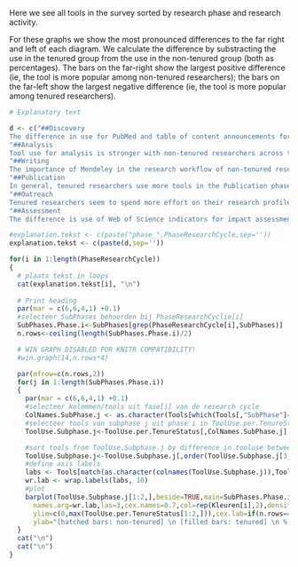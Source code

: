 Here we see all tools in the survey sorted by research phase and research activity.

For these graphs we show the most pronounced differences to the far right and left of each diagram. We calculate the difference by substracting the use in the tenured group from the use in the non-tenured group (both as percentages). The bars on the far-right show the largest positive difference (ie, the tool is more popular among non-tenured researchers); the bars on the far-left show the largest negative difference (ie, the tool is more popular among tenured researchers).

```r

# Explanatory text

d <- c("##Discovery
The difference in use for PubMed and table of content announcements for journals stand out as the most significant discrepancies in the Discovery phase. Although not featuring in the 'top-2' figures, the use of Mendely stands out when inspecting the more detailed graphs: non-tenured (generally younger) researchers use Mendeley more often in the Reading, Searching and Alert activities within the Discovery phase.",
"##Analysis
Tool use for analysis is stronger with non-tenured researchers across the board. This holds for relatively new (and more open) tools such as R and Python, as well as for long-standing software such as Excel and MATLAB. The large difference for SPSS is no outlier. Tools for sharing analysis scripts are not very popular, and tool usage is low overall. Somewhat unexpectedly, use of the Open Science Framework is stronger for the tenured then for the non-tenured group. This could have to do with some cases where  that the OSF is often used for grant applications, and that this arguably is a more important activity for tenured researchers.",
"##Writing
The importance of Mendeley in the research workflow of non-tenured researchers is again apparent in the Writing Phase. Among this group, Mendeley is the most popular reference management software, more popular than Endnote---the most popular reference tool for tenured researchers. For the writing itself, MS Word is by far the most popular tool among both groups.",
"##Publication
In general, tenured researchers use more tools in the Publication phase; probably they simply publish more. This makes it difficult to interpret these figures properly. A few tools stand out. First, PubMed is relatively popular for archival of publications for non-tenured researchers, although in absolute terms ResearchGate is the most popular repository for both groups. GitHub is used mostly by non-tenured researchers as a repository for scripts and software code.",
"##Outreach
Tenured researchers seem to spend more effort on their research profile, as tool use in this phase is higher for that group. ResearchGate is popular among both groups. Although to a lesser extent (differences are less pronounced), tenured researchers also use more tools for outrecach to a broader public.",
"##Assessment
The difference is use of Web of Science indicators for impact assessment is striking: about 55% of tenured researchers indicate using the tool, versus appraximately 20% of non-tenured reseachers. Altmetrics and the PLoS metrics are not very popular (yet) in comparison, and are used by both groups, although slightly more by non-tenured researchers.")

#explanation.tekst <- c(paste("phase_",PhaseResearchCycle,sep=''))
explanation.tekst <- c(paste(d,sep=''))

for(i in 1:length(PhaseResearchCycle))
{
  # plaats tekst in loops
  cat(explanation.tekst[i], "\n")
  
  # Print heading
  par(mar = c(6,6,4,1) +0.1)
  #selecteer SubPhases behoorden bij PhaseResearchCyclie[i]
  SubPhases.Phase.i<-SubPhases[grep(PhaseResearchCycle[i],SubPhases)]
  n.rows<-ceiling(length(SubPhases.Phase.i)/2)

  # WIN GRAPH DISABLED FOR KNITR COMPATIBILITY!
  #win.graph(14,n.rows*4)

  par(mfrow=c(n.rows,2))
  for(j in 1:length(SubPhases.Phase.i))
  {
    par(mar = c(6,6,4,1) +0.1)
    #selecteer kolommen/tools uit fase[i] van de research cycle
    ColNames.SubPhase.j <- as.character(Tools[which(Tools[,"SubPhase"]==SubPhases.Phase.i[j]),"Variable.name"])
    #selecteer tools van subphase j uit phase i in ToolUse.per.TenureStatus
    ToolUse.Subphase.j<-ToolUse.per.TenureStatus[,ColNames.SubPhase.j]

    #sort tools from ToolUse.Subphase.j by difference in tooluse between tenure-groups
    ToolUse.Subphase.j<-ToolUse.Subphase.j[,order(ToolUse.Subphase.j[3,])]
    #define axis labels
    labs <- Tools[match(as.character(colnames(ToolUse.Subphase.j)),Tools[,"Variable.name"]),"Tool.name"]
    wr.lab <- wrap.labels(labs, 10)
    #plot
    barplot(ToolUse.Subphase.j[1:2,],beside=TRUE,main=SubPhases.Phase.i[j],
      names.arg=wr.lab,las=3,cex.names=0.7,col=rep(Kleuren[i],2),density=c(20,1000),
      ylim=c(0,max(ToolUse.per.TenureStatus[1:2,])),cex.lab=if(n.rows==1){0.8},
      ylab="[hatched bars: non-tenured] \n [filled bars: tenured] \n % tool users")
  }
  cat("\n")
  cat("\n")
}
```
